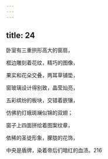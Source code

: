 ```yaml
---
---
---
```

title: 24
---




卧室有三重拱形高大的窗扇，

框边雕刻着花纹，精巧的图像，

果实和花朵交叠，两耳草铺垫，

窗玻璃设计得别致，晶莹灿亮，

五彩缤纷的板块，交错着嵌镶，

仿佛豹灯蛾斑斓似锦的双翅；

窗子上四面拼绘着图案纹章，

依稀的圣徒形象，朦胧的花饰，

中央是盾牌，染着帝后们暗红的血渍。216